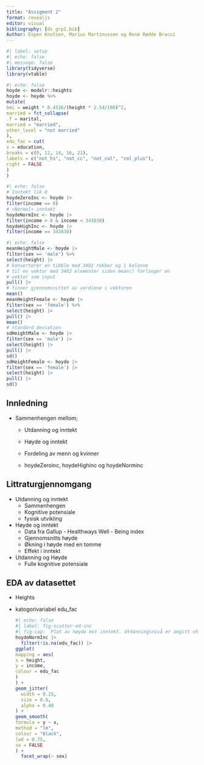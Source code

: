 ```yaml
---
title: "Assigment 2"
format: revealjs
editor: visual
bibliography: [ds_grp1.bib]
Author: Espen Knutsen, Marius Martinussen og René Rødde Bracci
---
```


```r
#| label: setup
#| echo: false
#| message: false
library(tidyverse)
library(vtable)

```

```r
#| echo: false
hoyde <- modelr::heights
hoyde <- hoyde %>%
mutate(
bmi = weight * 0.4536/(height * 2.54/100)^2,
married = fct_collapse(
.f = marital,
married = "married",
other_level = "not married"
),
edu_fac = cut(
x = education,
breaks = c(0, 12, 14, 16, 21),
labels = c("not_hs", "not_cc", "not_col", "col_plus"),
right = FALSE
)
)
```

```r
#| echo: false
# Inntekt lik 0
hoydeZeroInc <- hoyde |>
filter(income == 0)
# «Normal» inntekt
hoydeNormInc <- hoyde |>
filter(income > 0 & income < 343830)
hoydeHighInc <- hoyde |>
filter(income == 343830)
```

```r
#| echo: false
meanHeightMale <- hoyde |>
filter(sex == 'male') %>%
select(height) |>
# konverterer en tibble med 3402 rekker og 1 kolonne
# til en vektor med 3402 elementer siden mean() forlanger en
# vektor som input
pull() |>
# finner gjennomsnittet av verdiene i vektoren
mean()
meanHeightFemale <- hoyde |>
filter(sex == 'female') %>%
select(height) |>
pull() |>
mean()
# standard deviation
sdHeightMale <- hoyde |>
filter(sex == 'male') |>
select(height) |>
pull() |>
sd()
sdHeightFemale <- hoyde |>
filter(sex == 'female') |>
select(height) |>
pull() |>
sd()
```

## Innledning

-   Sammenhengen mellom;
    -   Utdanning og inntekt

    -   Høyde og inntekt

    -   Fordeling av menn og kvinner

    -   hoydeZeroinc, hoydeHighinc og hoydeNorminc

## Littraturgjennomgang

-   Utdanning og inntekt
    -   Sammenhengen
    -   Kognitive potensiale
    -   fysisk utvikling
-   Høyde og inntekt
    -   Data fra Gallup - Healthways Well - Being index
    -   Gjennomsnitts høyde
    -   Økning i høyde med en tomme
    -   Effekt i inntekt
-   Utdanning og Høyde
    -   Fulle kognitive potensiale

## EDA av datasettet

-   Heights

-   katogorivariabel edu_fac

    ```r
    #| echo: false
    #| label: fig-scatter-ed-inc
    #| fig-cap:  Plot av høyde mot inntekt. Utdanningsnivå er angitt vha. farge. 
    hoydeNormInc |>
      filter(!is.na(edu_fac)) |> 
    ggplot(
    mapping = aes(
    x = height,
    y = income,
    colour = edu_fac
    )
    ) +
    geom_jitter(
      width = 0.25,
      size = 0.5,
      alpha = 0.40
    ) +
    geom_smooth(
    formula = y ~ x,
    method = "lm",
    colour = "black",
    lwd = 0.75,
    se = FALSE
    ) +
      facet_wrap(~ sex)

    ```

## 

## 
